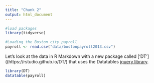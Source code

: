 ```yaml
---
title: "Chunk 2"
output: html_document
---
```


```r
#load packages
library(tidyverse)

#Loading the Boston city payroll
payroll <- read.csv("data/bostonpayroll2013.csv")
```
Let's look at the data in R Markdown with a new package called ['DT']((https://rstudio.github.io/DT/) that uses the Datatables [jquery library](https://datatables.net/).

```r
library(DT)
datatable(payroll)
```